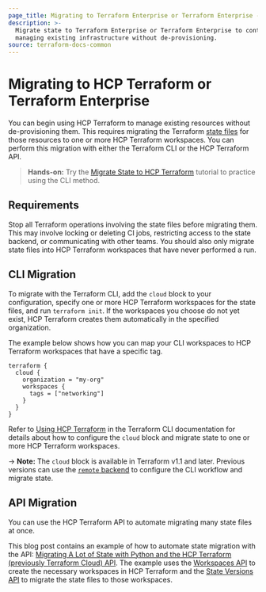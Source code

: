 ```yaml
---
page_title: Migrating to Terraform Enterprise or Terraform Enterprise - HCP Terraform
description: >-
  Migrate state to Terraform Enterprise or Terraform Enterprise to continue
  managing existing infrastructure without de-provisioning.
source: terraform-docs-common
---
```


# Migrating to HCP Terraform or Terraform Enterprise

You can begin using HCP Terraform to manage existing resources without de-provisioning them. This requires migrating the Terraform [state files](/terraform/language/state) for those resources to one or more HCP Terraform workspaces. You can perform this migration with either the Terraform CLI or the HCP Terraform API.

> **Hands-on:** Try the [Migrate State to HCP Terraform](/terraform/tutorials/state/cloud-migrate) tutorial to practice using the CLI method.

## Requirements

Stop all Terraform operations involving the state files before migrating them. This may involve locking or deleting CI jobs, restricting access to the state backend, or communicating with other teams. You should also only migrate state files into HCP Terraform workspaces that have never performed a run.

## CLI Migration

To migrate with the Terraform CLI, add the `cloud` block to your configuration, specify one or more HCP Terraform workspaces for the state files, and run `terraform init`. If the workspaces you choose do not yet exist, HCP Terraform creates them automatically in the specified organization.

The example below shows how you can map your CLI workspaces to HCP Terraform workspaces that have a specific tag.

    terraform {
      cloud {
        organization = "my-org"
        workspaces {
          tags = ["networking"]
        }
      }
    }

Refer to [Using HCP Terraform](/terraform/cli/cloud) in the Terraform CLI documentation for details about how to configure the `cloud` block and migrate state to one or more HCP Terraform workspaces.

-> **Note:** The `cloud` block is available in Terraform v1.1 and later. Previous versions can use the [`remote` backend](/terraform/language/settings/backends/remote) to configure the CLI workflow and migrate state.

## API Migration

You can use the HCP Terraform API to automate migrating many state files at once.

This blog post contains an example of how to automate state migration with the API: [Migrating A Lot of State with Python and the HCP Terraform (previously Terraform Cloud) API](https://medium.com/hashicorp-engineering/migrating-a-lot-of-state-with-python-and-the-terraform-cloud-api-997ec798cd11). The example uses the [Workspaces API](/terraform/enterprise/api-docs/workspaces#create-a-workspace) to create the necessary workspaces in HCP Terraform and the [State Versions API](/terraform/enterprise/api-docs/state-versions) to migrate the state files to those workspaces.
